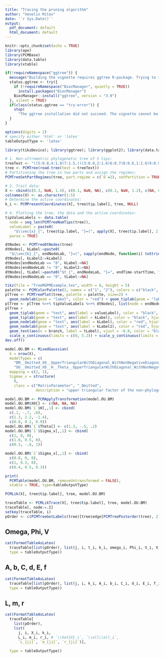 ```yaml
---
title: "Tracing the pruning algorithm"
author: "Venelin Mitov"
date: '`r Sys.Date()`'
output:
  pdf_document: default
  html_document: default
---
```


<!--
# Copyright 2016 Venelin Mitov
#
# This file is part of PCMBase.
#
# PCMBase is free software: you can redistribute it and/or modify
# it under the terms of the GNU General Public License as published by
# the Free Software Foundation, either version 3 of the License, or
# (at your option) any later version.
#
# PCMBase is distributed in the hope that it will be useful,
# but WITHOUT ANY WARRANTY; without even the implied warranty of
# MERCHANTABILITY or FITNESS FOR A PARTICULAR PURPOSE.  See the
# GNU General Public License for more details.
#
# You should have received a copy of the GNU General Public License
# along with PCMBase.  If not, see <http://www.gnu.org/licenses/>.
-->

```r
knitr::opts_chunk$set(echo = TRUE)
library(ape)
library(PCMBase)
library(data.table)
library(xtable)

if(!requireNamespace("ggtree")) {
  message("Building the vignette requires ggtree R-package. Trying to install.")
  status.ggtree <- try({
    if (!requireNamespace("BiocManager", quietly = TRUE))
      install.packages("BiocManager")
    BiocManager::install("ggtree", version = "3.9")
  }, silent = TRUE)
  if(class(status.ggtree == "try-error")) {
    stop(
      "The ggtree installation did not succeed. The vignette cannot be built.")
  }
}

options(digits = 2)
# specify either 'html' or 'latex'
tableOutputType <- 'latex'
```

```r
library(tikzDevice); library(ggtree); library(ggplot2); library(data.table); library(ape); library(PCMBase);

# 1. Non-ultrametric phylogenetic tree of 5 tips:
treeText <- "((5:0.8,4:1.8)7:1.5,(((3:0.8,2:1.6)6:0.7)8:0.6,1:2.6)9:0.9)0;"
tree <- PCMTree(read.tree(text = treeText))
# Partitioning the tree in two parts and assign the regimes:
PCMTreeSetPartRegimes(tree, part.regime = c(`6`=2), setPartition = TRUE, inplace = TRUE)

# 2. Trait data:
X <- cbind(c(0.3, NaN, 1.4), c(0.1, NaN, NA), c(0.2, NaN, 1.2), c(NA, 0.2, 0.2), c(NA, 1.2, 0.4))
colnames(X) <- as.character(1:5)
# Determine the active coordinates:
k_i <- PCMPresentCoordinates(X[, tree$tip.label], tree, NULL)

# 4. Plotting the tree, the data and the active coordinates:
tipValueLabels <- data.table(
  node = seq_len(PCMTreeNumTips(tree)),
  valueLabel = paste0(
    "$\\vec{x}_{", tree$tip.label, "}=(", apply(X[, tree$tip.label], 2, toString), ")^T$"),
  parse = TRUE)

dtNodes <- PCMTreeDtNodes(tree)
dtNodes[, kLabel:=paste0(
  "$\\vec{k}_{", endNodeLab, "}=(", sapply(endNode, function(i) toString(which(k_i[,i]))), ")^T$")]
dtNodes[, kLabel2:=kLabel]
dtNodes[endNodeLab == "8", kLabel:=NA]
dtNodes[endNodeLab != "8", kLabel2:=NA]
dtNodes[, tLabel:=paste0("$t_{", endNodeLab, "}=", endTime-startTime, "$")]
dtNodes[endNodeLab == "0", tLabel:=NA]

tikz(file = "TreeMGPMExample.tex", width = 8, height = 5)
palette <- PCMColorPalette(2, names = c("1", "2"), colors = c("black", "orange"))
plTree <- PCMTreePlot(tree, palette = palette, size=2) +
  geom_nodelab(geom = "label", color = "red") + geom_tiplab(geom = "label", color = "black")
plTree <- plTree %<+% tipValueLabels %<+% dtNodes[, list(node = endNode, kLabel, kLabel2, tLabel)]
plTree +
  geom_tiplab(geom = "text", aes(label = valueLabel), color = "black", hjust = -0.2, vjust = -1.1) +
  geom_tiplab(geom = "text", aes(label = kLabel), color = "black", hjust = -0.4, vjust = 1.1) +
  geom_nodelab(geom = "text", aes(label = kLabel), color = "red", hjust = -0.2, vjust = 0.6) +
  geom_nodelab(geom = "text", aes(label = kLabel2), color = "red", hjust = 0.4, vjust = 2.8) +
  geom_text(aes(x = branch, label = tLabel), vjust = -0.8, color = "black") +
  scale_x_continuous(limits = c(0, 5.2)) + scale_y_continuous(limits = c(0.8, 5.2))
dev.off()
```


```r
model.OU.BM <- MixedGaussian(
  k = nrow(X), 
  modelTypes = c(
    "BM__Omitted_X0__UpperTriangularWithDiagonal_WithNonNegativeDiagonal_Sigma_x__Omitted_Sigmae_x",
    "OU__Omitted_X0__H__Theta__UpperTriangularWithDiagonal_WithNonNegativeDiagonal_Sigma_x__Omitted_Sigmae_x"), 
  mapping = c(2, 1), 
  Sigmae_x = structure(
    0, 
    class = c("MatrixParameter", "_Omitted", 
              description = "upper triangular factor of the non-phylogenetic variance-covariance")))

model.OU.BM <- PCMApplyTransformation(model.OU.BM)
model.OU.BM$X0[] <- c(NA, NA, NA)
model.OU.BM$`1`$H[,,1] <- cbind(
  c(.1, -.7, .6), 
  c(1.3, 2.2, -1.4), 
  c(0.8, 0.2, 0.9))
model.OU.BM$`1`$Theta[] <- c(1.3, -.5, .2)
model.OU.BM$`1`$Sigma_x[,,1] <- cbind(
  c(1, 0, 0), 
  c(1.0, 0.5, 0), 
  c(0.3, -.8, 1))

model.OU.BM$`2`$Sigma_x[,,1] <- cbind(
  c(0.8, 0, 0), 
  c(1, 0.3, 0), 
  c(0.4, 0.5, 0.3))

print(
  PCMTable(model.OU.BM, removeUntransformed = FALSE), 
  xtable = TRUE, type=tableOutputType)
```

```r
PCMLik(X[, tree$tip.label], tree, model.OU.BM)
```

```r
traceTable <- PCMLikTrace(X[, tree$tip.label], tree, model.OU.BM)
traceTable[, node:=.I]
setkey(traceTable, i)
pOrder <- c(PCMTreeGetLabels(tree)[tree$edge[PCMTreePostorder(tree), 2]], "0")
```

## Omega, Phi, V
```r
cat(FormatTableAsLatex(
  traceTable[list(pOrder), list(j, i, t_i, k_i, omega_i, Phi_i, V_i, V_1_i)], 
  type = tableOutputType))
```

## A, b, C, d, E, f
```r
cat(FormatTableAsLatex(
  traceTable[list(pOrder), list(j, i, k_i, A_i, b_i, C_i, d_i, E_i, f_i)], 
  type = tableOutputType))
```


## L, m, r
```r
cat(FormatTableAsLatex(
  traceTable[
    list(pOrder), 
    list(
      j, i, X_i, k_i, 
      L_i, m_i, r_i, # `\\hat{X}_i`, `\\ell\\ell_i`,
      `L_{ji}`, `m_{ji}`, `r_{ji}`)], 
  
  type = tableOutputType))
```


